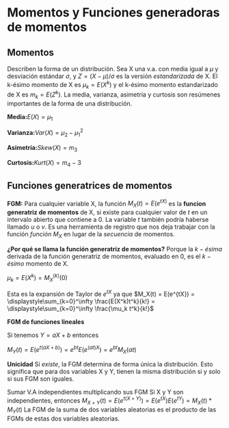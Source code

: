 # Momentos y Funciones generadoras de momentos {#momentos} 


## Momentos

Describen la forma de un distribución. Sea X una v.a. con media igual a $\mu$ y desviación estándar $\sigma$, y $Z=(X-\mu)/\sigma$ es la versión $\textit{estandarizada}$ de X. El k-ésimo momento de X es $\mu_k = E(X^k)$ y el k-ésimo momento estandarizado de X es $m_k=E(Z^k)$. La media, varianza, asimetría y curtosis son resúmenes importantes de la forma de una distribución.

$\textbf{Media:} E(X) =\mu_1$

$\textbf{Varianza:}Var(X) = \mu_2 - \mu^2_1$

$\textbf{Asimetría:} Skew(X) =m_3$

$\textbf{Curtosis:} Kurt(X)=m_4-3$


## Funciones generatrices de momentos
$\textbf{FGM:}$ Para cualquier variable X, la función
$M_X(t) = E(e^{tX)}$
es la $\textbf{funcion generatriz de momentos}$ de X, si existe para cualquier valor de $t$ en un intervalo abierto que contiene a 0. La variable $t$ también podría haberse llamado $u$ o $v$. Es una herramienta  de registro que nos deja trabajar con la función $función$ $M_X$ en lugar de la $secuencia$ de momentos.

$\textbf{¿Por qué se llama la función generatriz de momentos?}$ 
Porque la $k-ésima$ derivada de la función generatriz de momentos, evaluado en 0, es el $k-ésimo$ momento de X.

$\mu_k=E(X^k) = M_X^{(k)}(0)$

Esta es la expansión de Taylor de $e^{tX}$ ya que
$M_X(t) = E(e^{tX}) = \displaystyle\sum_{k=0}^\infty \frac{E(X^k)t^k}{k!} = \displaystyle\sum_{k=0}^\infty \frac{\mu_k t^k}{k!}$

$\textbf{FGM de funciones lineales}$

Si tenemos $Y = aX + b$ entonces

$M_Y(t) = E(e^{t(aX+b)})=e^{bt}E(e^{(at)X})=e^{bt}M_X(at)$

$\textbf{Unicidad}$
Si $existe$, la FGM $\text{determina de forma única la distribución}$. Esto significa que para dos variables X y Y, tienen la misma distribución si y solo si sus FGM son iguales.

$\text{Sumar V.A independientes multiplicando sus FGM}$
Si X y Y son independientes, entonces
$M_{X+Y}(t) = E(e^{t(X+Y)})=E(e^{tX})E(e^{tY})=M_X(t) * M_Y(t)$
La FGM de la suma de dos variables aleatorias es el producto de las FGMs de estas dos variables aleatorias.



